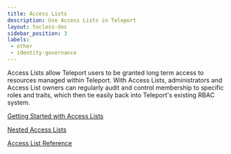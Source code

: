 ```yaml
---
title: Access Lists
description: Use Access Lists in Teleport
layout: tocless-doc
sidebar_position: 3
labels:
 - other
 - identity-governance
---
```


Access Lists allow Teleport users to be granted long term access to resources
managed within Teleport. With Access Lists, administrators and Access List
owners can regularly audit and control membership to specific roles and
traits, which then tie easily back into Teleport's existing RBAC system.

[Getting Started with Access Lists](guide.mdx)

[Nested Access Lists](nested-access-lists.mdx)

[Access List Reference](../../reference/access-controls/access-lists.mdx)
